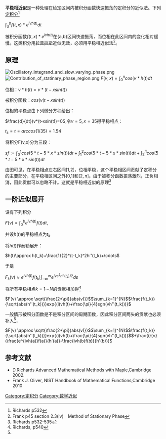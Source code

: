 '''平稳相近似'''是一种处理在给定区间内被积分函数快速振荡的定积分的近似法。下列[[积分|定积分]]<ref>Richards p532</ref>

<math>\int_{a}^{b} f(t,x)*e^{ivh(t)}dt  </math>

被积分函数<math> f(t,x)*e^{ivh(t)}</math>在{a,b}区间快速振荡，而位相在此区间内的变化相对缓慢。这类积分用[[拉普拉斯方法|拉普拉斯]]近似无效，必须用平稳相近似法<ref>Frank  p45 section 2.3(iv)　Method of Stationary Phase</ref>。

==原理==
[[File:Oscillatory_integrand_and_slow_varying_phase.png|thumb]]
[[File:Contribution_of_statinary_phase_region.png|thumb]]
<math>F(v,x)=\int_{0}^{\pi} cos(v*h(t) dt</math>

位相：<math>v*h(t)=v*(t-xsin(t))</math>

被积分函数：<math>cos(v(t-xsin(t))</math>

位相的平稳点由下列微分方程给出：

<math>\frac{d}{dt}(v*(t-xsin(t))=0</math>,令<math>v=5,x=35</math>得平稳相点：

<math>t_s=t = arccos(1/35)=1.54</math>

将积分F(v,x)分为三段：

<math>sf := \int_{0}^{1}cos(5*t-5*x*sin(t))dt +\int_{1}^{2}cos(5*t-5*x*sin(t))dt +\int_{2}^{\pi}cos(5*t-5*x*sin(t))dt </math>

由图可见，在平稳相点左右区间[1,2]，位相平稳，这个平稳相区间贡献了定积分的主要部分，在平稳相区间之外[0,1]和<math>[2,\pi]</math>，由于被积分函数振荡激烈，正负相消，因此贡献可以忽略不计。这就是平稳相近似的原理<ref>Richards  p532-535</ref>

==一阶近似展开==
设有下列积分

<math>F(v)=\int_{a}^{b}e^{ivh(t)}f(t)dt </math>,

并设<math>h(t)</math>的平稳相点为<math>t_k</math>

将<math>h(t)</math>作泰勒展开：

<math>h(t)\approx h(t_k)+\frac{1}{2}*(t-t_k)^2h''(t_k)+\cdots</math>

于是

<math>F_{k}(v) \approx e^{ivh(t)}f(t_k)</math><math>\int_{-\infty}^{\infty}e^{ivs^{2}h''(t_k)/2}ds</math>

将所有平稳相点<math>k=1\cdots N </math>的贡献相加得<ref name="#1">Richards, p540</ref>

<math>F(v) \approx \sqrt{\frac{2*\pi}{abs(v)}}</math><math>\sum_{k=1}^{N}</math><math>\frac{f(t_k)}{\sqrt{abs(h''(t_k))}}exp{(i(vh(t)+\frac{\pi}{4}sgn(vh''(t_k)))}</math>

一般情形被积分函数是不是积分区间的周期函数，因此积分区间两头的贡献也必须补入<ref name="#1"/>，

<math>F(v) \approx \sqrt{\frac{2*\pi}{abs(v)}}</math><math>\sum_{k=1}^{N}</math><math>\frac{f(t_k)}{\sqrt{abs(h''(t_k))}}exp{(i(vh(t)+\frac{\pi}{4}sgn(vh''(t_k)))}</math><math>+\frac{i}{v}(\frac{e^{ivh(a)}f(a)}{h'(a)}-\frac{ivh(b)f(b)}{h'(b)})</math>

==参考文献==
{{references|2}}
*D.Richards  Advanced Mathematical Methods with Maple,Cambridge 2002.
*Frank J. Oliver, NIST Handbook of Mathematical Functions,Cambridge 2010

[[Category:定积分|Category:定积分]]
[[Category:数学近似|Category:数学近似]]